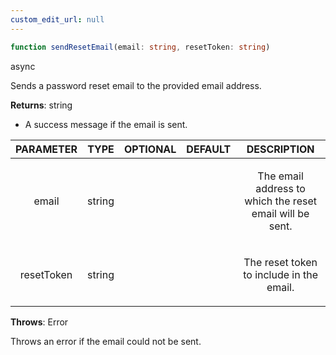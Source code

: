 ```yaml
---
custom_edit_url: null
---
```


```ts
function sendResetEmail(email: string, resetToken: string)
```

<div>
  <span className="badge badge--success">async</span>
</div>

<p>Sends a password reset email to the provided email address.</p>

**Returns**: string
- <p>A success message if the email is sent.</p>

|PARAMETER|TYPE|OPTIONAL|DEFAULT|DESCRIPTION|
|:---:|:---:|:---:|:---:|:---:|
|email|string|||<p>The email address to which the reset email will be sent.</p>|
|resetToken|string|||<p>The reset token to include in the email.</p>|

**Throws**: Error

<p>Throws an error if the email could not be sent.</p>


